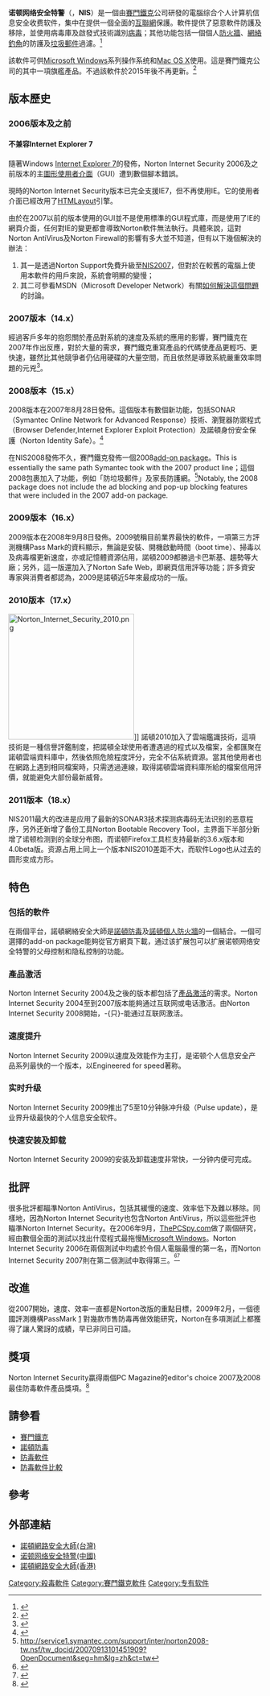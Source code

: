 {{update|time = 2015-09-28}}
{{noteTA
|G1=IT
|T=zh-hans:诺顿网络安全特警; zh-hk:諾頓網絡安全大師; zh-tw:諾頓網路安全大師;
|1=zh-hans:诺顿网络安全特警; zh-hk:諾頓網路安全大師; zh-tw:諾頓網路安全大師;
|2=zh-hans:特警; zh-hk:大師; zh-tw:大師;
|3=zh:移除; zh-hans:卸载; zh-tw:解除安裝; zh-hk:卸載;
}}
{{Infobox Software
| name_ol=Norton Internet Security
| name = 諾頓網路安全大師
| logo=[[File:Norton_from_Symantec_Logo.jpg|150px]]<!--  注释出：[[File:NIS_icon.png|File:NIS icon.png]] --> 
| screenshot = [[File:NIS2011.PNG|250px]]
| caption = 諾頓網路安全大師2011在[[Windows_7|Windows 7]]上運行
| developer = [[賽門鐵克|賽門鐵克]]
| discontinued = {{start date|2014|09|23}}
| latest_release_version = 
| latest_release_date = 
| latest_preview_version =
| latest_preview_date =
| operating_system = [[Microsoft_Windows|Microsoft Windows]]、[[Mac_OS_X|Mac OS X]]、[[Classic_Mac_OS|Classic Mac OS]]
| license = [[Proprietary_software|專有]]
| website = {{Plainlist|
*Windows：{{URL|http://us.norton.com/internet-security/}}
*Mac：{{URL|http://us.norton.com/macintosh-internet-security/}}}}
}}

'''诺顿网络安全特警'''（{{lang-en|Norton Internet Security}}，'''NIS'''）是一個由[[賽門鐵克|賽門鐵克]]公司研發的電腦综合个人计算机信息安全收费软件，集中在提供一個全面的[[互聯網|互聯網]]保護。軟件提供了惡意軟件防護及移除，並使用病毒庫及啟發式技術識別[[電腦病毒|病毒]]；其他功能包括一個個人[[防火牆|防火牆]]、[[網絡釣魚|網絡釣魚]]的防護及[[垃圾郵件|垃圾郵件]]過濾。<ref>{{Cite web |url=http://www.symantec.com/zh/tw/norton/internet-security |title=存档副本 |access-date=2009-10-09 |archive-url=https://web.archive.org/web/20090916003632/http://www.symantec.com/zh/tw/norton/internet-security |archive-date=2009-09-16 |dead-url=yes }}</ref>

該軟件可供[[Microsoft_Windows|Microsoft Windows]]系列操作系统和[[Mac_OS_X|Mac OS X]]使用。這是賽門鐵克公司的其中一項旗艦產品。不過該軟件於2015年後不再更新。<ref name="New Norton Security to Replace All Nine Products of Norton">{{Cite web|url=https://techdows.com/2014/08/new-norton-security-to-replace-all-nine-products-of-norton.html|title=New Norton Security to Replace All Nine Products of Norton|date=August 19, 2014|website=Techdows}}</ref>

==版本歷史==

===2006版本及之前===

====不兼容Internet Explorer 7====
隨著Windows [[Internet_Explorer_7|Internet Explorer 7]]的發佈，Norton Internet Security 2006及之前版本的主[[圖形使用者介面|圖形使用者介面]]（GUI）遭到數個腳本錯誤。

現時的Norton Internet Security版本已完全支援IE7，但不再使用IE。它的使用者介面已經改用了[http://www.terrainformatica.com/htmlayout HTMLayout]{{Wayback|url=http://www.terrainformatica.com/htmlayout |date=20080509062355 }}引擎。

由於在2007以前的版本使用的GUI並不是使用標準的GUI程式庫，而是使用了IE的網頁介面，任何對IE的變更都會導致Norton軟件無法執行。具體來說，這對Norton AntiVirus及Norton Firewall的影響有多大並不知道，但有以下幾個解決的辦法：
#其一是透過Norton Support免費升級至[https://web.archive.org/web/20080424143941/http://www.symantec.com/home_homeoffice/support/special/upgrade2007/ NIS2007]，但對於在較舊的電腦上使用本軟件的用戶來說，系統會明顯的變慢；
#其二可參看MSDN（Microsoft Developer Network）有關[http://forums.microsoft.com/MSDN/ShowPost.aspx?PostID=923893&SiteID=1 如何解決這個問題]{{Wayback|url=http://forums.microsoft.com/MSDN/ShowPost.aspx?PostID=923893&SiteID=1 |date=20080502200606 }}的討論。

===2007版本（14.x）===
經過客戶多年的抱怨關於產品對系統的速度及系統的應用的影響，賽門鐵克在2007年作出反應，對於大量的需求，賽門鐵克重寫產品的代碼使產品更輕巧、更快速，雖然比其他競爭者仍佔用硬碟的大量空間，而且依然是導致系統嚴重效率問題的元兇<ref>{{Cite web |url=http://reviews.cnet.com/internet-security-and-firewall/norton-internet-security-2007/4505-3667_7-32069538.html |title=Norton Internet Security 2007 Internet security and firewall reviews - CNET Reviews<!-- Bot generated title --> |accessdate=2008-05-11 |archive-date=2008-05-21 |archive-url=https://web.archive.org/web/20080521072657/http://reviews.cnet.com/internet-security-and-firewall/norton-internet-security-2007/4505-3667_7-32069538.html |dead-url=no }}</ref>。

===2008版本（15.x）===
2008版本在2007年8月28日發佈。這個版本有數個新功能，包括SONAR（Symantec Online Network for Advanced Response）技術、瀏覽器防禦程式（Browser Defender,Internet Explorer Exploit Protection）及諾頓身份安全保護（Norton Identity Safe）。<ref>{{Cite web |url=http://www.symantec.com/zh/tw/about/news/release/article.jsp?prid=20071003_01 |title=存档副本 |access-date=2008-05-12 |archive-url=https://web.archive.org/web/20071230012009/http://www.symantec.com/zh/tw/about/news/release/article.jsp?prid=20071003_01 |archive-date=2007-12-30 |dead-url=yes }}</ref>

在NIS2008發佈不久，賽門鐵克發佈一個2008[http://service1.symantec.com/support/inter/norton2008-tw.nsf/tw_docid/20070913101451909?OpenDocument&seg=hm&lg=zh&ct=tw add-on package]{{dead link|date=2018年4月 |bot=InternetArchiveBot |fix-attempted=yes }}。This is essentially the same path Symantec took with the 2007 product line；這個2008包裹加入了功能，例如「防垃圾郵件」及家長防護網。<ref>http://service1.symantec.com/support/inter/norton2008-tw.nsf/tw_docid/20070913101451909?OpenDocument&seg=hm&lg=zh&ct=tw{{dead link|date=2018年4月 |bot=InternetArchiveBot |fix-attempted=yes }}</ref>Notably, the 2008 package does not include the ad blocking and pop-up blocking features that were included in the 2007 add-on package.

===2009版本（16.x）===
2009版本在2008年9月8日發佈。2009號稱目前業界最快的軟件，一項第三方評測機構Pass Mark的資料顯示，無論是安裝、開機啟動時間（boot time）、掃毒以及病毒檔更新速度，亦或記憶體資源佔用，諾頓2009都勝過卡巴斯基、趨勢等大廠；另外，這一版還加入了Norton Safe Web，即網頁信用評等功能；許多資安專家與消費者都認為，2009是諾頓近5年來最成功的一版。

===2010版本（17.x）===
[[File:Norton_Internet_Security_2010.png|250px]]]]
諾頓2010加入了雲端鑑識技術，這項技術是一種信譽評鑑制度，把諾頓全球使用者遭遇過的程式以及檔案，全都匯聚在諾頓雲端資料庫中，然後依照危險程度評分，完全不佔系統資源。當其他使用者也在網路上遇到相同檔案時，只需透過連線，取得諾頓雲端資料庫所給的檔案信用評價，就能避免大部份最新威脅。

===2011版本（18.x）===
NIS2011最大的改进是应用了最新的SONAR3技术探测病毒码无法识别的恶意程序，另外还新增了备份工具Norton Bootable Recovery Tool，主界面下半部分新增了诺顿检测到的全球分布图，而诺顿Firefox工具栏支持最新的3.6.x版本和4.0beta版。资源占用上同上一个版本NIS2010差距不大，而软件Logo也从过去的圆形变成方形。

== 特色 ==

===包括的軟件===
在兩個平台，諾頓網絡安全大師是[[諾頓防毒|諾頓防毒]]及[[諾頓個人防火牆|諾頓個人防火牆]]的一個結合。一個可選擇的add-on package能夠從官方網頁下載，通过该扩展包可以扩展诺顿网络安全特警的父母控制和隐私控制的功能。

===產品激活===
Norton Internet Security 2004及之後的版本都包括了[[產品激活|產品激活]]的需求。Norton Internet Security 2004至到2007版本能夠通过互联网或电话激活。由Norton Internet Security 2008開始，-{只}-能通过互联网激活。

===速度提升===
Norton Internet Security 2009以速度及效能作为主打，是诺顿个人信息安全产品系列最快的一个版本，以Engineered for speed著称。

===实时升级===
Norton Internet Security 2009推出了5至10分钟脉冲升级（Pulse update），是业界升级最快的个人信息安全软件。

===快速安装及卸载===
Norton Internet Security 2009的安装及卸载速度非常快，一分钟内便可完成。

==批評==
很多批評都瞄準Norton AntiVirus，包括其緩慢的速度、效率低下及難以移除。同樣地，因為Norton Internet Security也包含Norton AntiVirus，所以這些批評也瞄準Norton Internet Security。在2006年9月，[http://www.thepcspy.com ThePCSpy.com]{{Wayback|url=http://www.thepcspy.com/ |date=20080511161546 }}做了兩個研究，經由數個全面的測試以找出什麼程式最拖慢[[Microsoft_Windows|Microsoft Windows]]。Norton Internet Security 2006在兩個測試中均處於令個人電腦最慢的第一名，而Norton Internet Security 2007則在第二個測試中取得第三。<sup><ref>{{cite news|url=http://www.thepcspy.com/articles/other/what_really_slows_windows_down/|title=What Really Slows Windows Down|publisher=thepcspy.com|author=Oli Warner|date=2006-09-22|accessdate=2006-09-24|archive-date=2006-11-07|archive-url=https://web.archive.org/web/20061107190737/http://www.thepcspy.com/articles/other/what_really_slows_windows_down|dead-url=no}}</ref><ref>{{cite news|url=http://www.thepcspy.com/articles/other/what_slows_windows_down/|title=What Slows Windows Down|publisher=thepcspy.com|author=Oli Warner|date=2006-09-10|accessdate=2006-09-10|archive-date=2006-11-07|archive-url=https://web.archive.org/web/20061107190708/http://www.thepcspy.com/articles/other/what_slows_windows_down|dead-url=no}}</ref></sup>

==改進==
從2007開始，速度、效率一直都是Norton改版的重點目標，2009年2月，一個德國評測機構PassMark [http://www.passmark.com/ftp/antivirus_09-performance-testing-ed2.pdf]{{Wayback|url=http://www.passmark.com/ftp/antivirus_09-performance-testing-ed2.pdf |date=20081221072210 }} 對幾款市售防毒再做效能研究，Norton在多項測試上都獲得了讓人驚訝的成績，早已非同日可語。

==獎項==
Norton Internet Security贏得兩個PC Magazine的editor's choice 2007及2008最佳防毒軟件產品獎項。<ref>{{Cite web |url=http://www.symantec.com/norton/products/overview.jsp?pcid=is&pvid=nis2008 |title=存档副本 |access-date=2008-05-23 |archive-url=https://web.archive.org/web/20080522092113/http://www.symantec.com/norton/products/overview.jsp?pcid=is&pvid=nis2008 |archive-date=2008-05-22 |dead-url=yes }}</ref>

==請參看==
*[[賽門鐵克|賽門鐵克]]
*[[諾頓防毒|諾頓防毒]]
*[[防毒軟件|防毒軟件]]
*[[防毒軟件比較|防毒軟件比較]]

==參考==
<references />

== 外部連結 ==
*[http://tw.norton.com/internet-security/ 諾頓網路安全大師(台灣)]{{Wayback|url=http://tw.norton.com/internet-security/ |date=20110530021534 }}
*[http://cn.norton.com/internet-security/ 诺顿网络安全特警(中國)]{{Wayback|url=http://cn.norton.com/internet-security/ |date=20110719100129 }}
*[http://hk.norton.com/internet-security/ 諾頓網路安全大師(香港)]{{Wayback|url=http://hk.norton.com/internet-security/ |date=20110313181010 }}
{{诺顿LifeLock}}
{{杀毒软件}}
{{DEFAULTSORT:Norton Internet Security}}
[[Category:殺毒軟件|Category:殺毒軟件]]
[[Category:賽門鐵克軟件|Category:賽門鐵克軟件]]
[[Category:专有软件|Category:专有软件]]